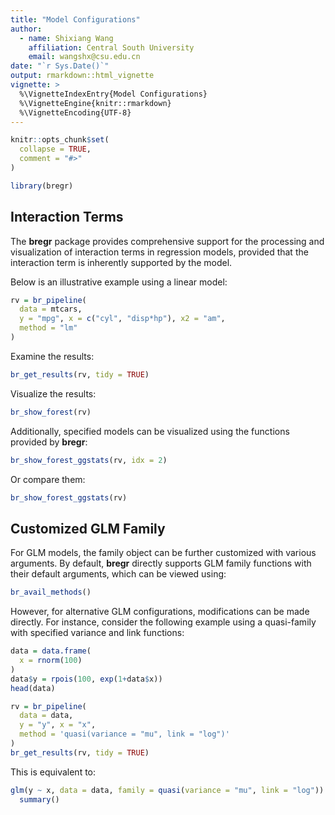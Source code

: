 ```yaml
---
title: "Model Configurations"
author: 
  - name: Shixiang Wang
    affiliation: Central South University
    email: wangshx@csu.edu.cn
date: "`r Sys.Date()`"
output: rmarkdown::html_vignette
vignette: >
  %\VignetteIndexEntry{Model Configurations}
  %\VignetteEngine{knitr::rmarkdown}
  %\VignetteEncoding{UTF-8}
---
```


```r
knitr::opts_chunk$set(
  collapse = TRUE,
  comment = "#>"
)
```

```r
library(bregr)
```

## Interaction Terms

The **bregr** package provides comprehensive support for the processing and visualization of interaction terms in regression models, provided that the interaction term is inherently supported by the model.

Below is an illustrative example using a linear model:

```r
rv = br_pipeline(
  data = mtcars,
  y = "mpg", x = c("cyl", "disp*hp"), x2 = "am",
  method = "lm"
)
```

Examine the results:

```r
br_get_results(rv, tidy = TRUE)
```

Visualize the results:

```r
br_show_forest(rv)
```

Additionally, specified models can be visualized using the functions provided by **bregr**:

```r
br_show_forest_ggstats(rv, idx = 2)
```

Or compare them:

```r
br_show_forest_ggstats(rv)
```

## Customized GLM Family

For GLM models, the family object can be further customized with various arguments. By default, **bregr** directly supports GLM family functions with their default arguments, which can be viewed using:\

```r
br_avail_methods()
```

However, for alternative GLM configurations, modifications can be made directly. For instance, consider the following example using a quasi-family with specified variance and link functions:

```r
data = data.frame(
  x = rnorm(100)
)
data$y = rpois(100, exp(1+data$x))
head(data)
```

```r
rv = br_pipeline(
  data = data,
  y = "y", x = "x",
  method = 'quasi(variance = "mu", link = "log")'
)
br_get_results(rv, tidy = TRUE)
```

This is equivalent to:

```r
glm(y ~ x, data = data, family = quasi(variance = "mu", link = "log")) |> 
  summary()
```
